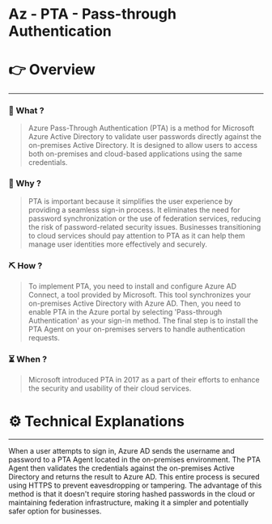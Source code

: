 # Az - PTA - Pass-through Authentication


# 👉 Overview

---

### 👀 What ?

> Azure Pass-Through Authentication (PTA) is a method for Microsoft Azure Active Directory to validate user passwords directly against the on-premises Active Directory. It is designed to allow users to access both on-premises and cloud-based applications using the same credentials.
> 

### 🧐 Why ?

> PTA is important because it simplifies the user experience by providing a seamless sign-in process. It eliminates the need for password synchronization or the use of federation services, reducing the risk of password-related security issues. Businesses transitioning to cloud services should pay attention to PTA as it can help them manage user identities more effectively and securely.
> 

### ⛏️ How ?

> To implement PTA, you need to install and configure Azure AD Connect, a tool provided by Microsoft. This tool synchronizes your on-premises Active Directory with Azure AD. Then, you need to enable PTA in the Azure portal by selecting 'Pass-through Authentication' as your sign-in method. The final step is to install the PTA Agent on your on-premises servers to handle authentication requests.
> 

### ⏳ When ?

> Microsoft introduced PTA in 2017 as a part of their efforts to enhance the security and usability of their cloud services.
> 

# ⚙️ Technical Explanations

---

When a user attempts to sign in, Azure AD sends the username and password to a PTA Agent located in the on-premises environment. The PTA Agent then validates the credentials against the on-premises Active Directory and returns the result to Azure AD. This entire process is secured using HTTPS to prevent eavesdropping or tampering. The advantage of this method is that it doesn't require storing hashed passwords in the cloud or maintaining federation infrastructure, making it a simpler and potentially safer option for businesses.
